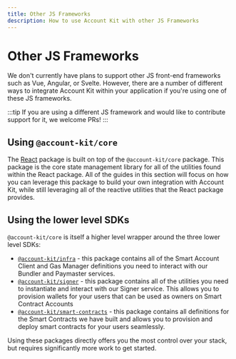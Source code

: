 ```yaml
---
title: Other JS Frameworks
description: How to use Account Kit with other JS Frameworks
---
```


# Other JS Frameworks

We don't currently have plans to support other JS front-end frameworks such as Vue, Angular, or Svelte. However, there are a number of different ways to integrate Account Kit within your application if you're using one of these JS frameworks.

:::tip
If you are using a different JS framework and would like to contribute support for it, we welcome PRs!
:::

## Using `@account-kit/core`

The [React](/react/overview) package is built on top of the `@account-kit/core` package. This package is the core state management library for all of the utilities found within the React package. All of the guides in this section will focus on
how you can leverage this package to build your own integration with Account Kit, while still leveraging all of the reactive utilities that the React package provides.

## Using the lower level SDKs

`@account-kit/core` is itself a higher level wrapper around the three lower level SDKs:

- [`@account-kit/infra`](/infra/overview) - this package contains all of the Smart Account Client and Gas Manager definitions you need to interact with our Bundler and Paymaster services.
- [`@account-kit/signer`](/signer/overview) - this package contains all of the utilities you need to instantiate and interact with our Signer service. This allows you to provision wallets for your users that can be used as owners on Smart Contract Accounts
- [`@account-kit/smart-contracts`](/smart-contracts/overview) - this package contains all definitions for the Smart Contracts we have built and allows you to provision and deploy smart contracts for your users seamlessly.

Using these packages directly offers you the most control over your stack, but requires significantly more work to get started.
